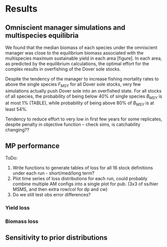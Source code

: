 # Results

## Omniscient manager simulations and multispecies equilibria

We found that the median biomass of each species 
under the omniscient manager was close to the equilibrium 
biomass associated with the multispecies maximum 
sustainable yield in each area [figure]. In each area, as 
predicted by the equilibrium calculations, the optimal effort 
for the complex results in overfishing of the Dover sole
stocks.

Despite the tendency of the manager to increase fishing
mortality rates to above the single species $F_{MSY}$
for all Dover sole stocks, very few simulations actually push 
Dover sole into an overfished state. For all stocks of all 
species, the probability of being below 40% of single species
$B_{MSY}$ is at most 1% (TABLE), while probability of being
above 80% of $B_{MSY}$ is at least 54%. 

Tendency to reduce effort to very low in first few years
for some replicates, despite penalty in objective 
function -- check sims, is catchability changing??


## MP performance

ToDo:

1. Write functions to generate tables of loss for
all 16 stock definitions under each run - short/med/long term?
2. Plot time series of loss distributions for each 
run, could probably combine multiple AM configs into 
a single plot for pub. (3x3 of ss/hier MSMS, 
and then extra row/col for dp and cw)
3. Do we still test obs error differences?

### Yield loss


### Biomass loss



## Sensitivity to prior distributions
